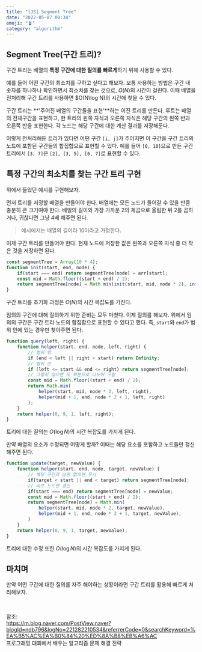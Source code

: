 ```yaml
---
title: "[JS] Segment Tree"
date: "2022-05-07 00:34"
emoji: "🪴"
category: "algorithm"
---
```


## Segment Tree(구간 트리)?
구간 트리는 배열의 **특정 구간에 대한 질의를 빠르게**하기 위해 사용할 수 있다.

예를 들어 어떤 구간의 최소치를 구하고 싶다고 해보자.
보통 사용하는 방법은 구간 내 숫자를 하나하나 확인하면서 최소치를 찾는 것으로, $O(N)$의 시간이 걸린다.
이때 배열을 전처리해 구간 트리를 사용하면 $O(N\log N)의 시간에 찾을 수 있다.

구간 트리는 **'주어진 배열의 구간들을 표현'**하는 이진 트리를 만든다.
루트는 배열의 전체구간을 표현하고, 한 트리의 왼쪽 자식과 오른쪽 자식은 해당 구간의 왼쪽 반과 오른쪽 반을 표현한다.
각 노드는 해당 구간에 대한 계산 결과를 저장해둔다.

이렇게 전처리해둔 트리가 있다면 어떤 구간 `[i, j]`가 주어지면 이 구간을 구간 트리의 노드에 포함된 구간들의 합집합으로 표현할 수 있다.
예를 들어 `[0, 10]`으로 만든 구간 트리에서 `[3, 7]`은 `[2], [3, 5], [6, 7]`로 표현할 수 있다.

## 특정 구간의 최소치를 찾는 구간 트리 구현
위에서 들었던 예시를 구현해보자. 

먼저 트리를 저정할 배열을 만들어야 한다. 배열에는 모든 노드가 들어갈 수 있을 만큼 충분히 큰 크기여야 한다.
배일의 길이와 가장 가까운 2의 제곱으로 올림한 뒤 2를 곱하거나, 귀찮다면 그냥 4배 해주면 된다.

> 예시에서는 배열의 길이라 10이라고 가정한다.

이제 구간 트리를 만들어야 한다. 현재 노드에 저장한 값은 왼쪽과 오른쪽 자식 중 더 작은 것을 저장하면 된다.

```js
const segmentTree = Array(10 * 4);
function init(start, end, node) {
    if(start === end) return segmentTree[node] = arr[start];
    const mid = Math.floor((start + end) / 2);
    return segmentTree[node] = Math.min(init(start, mid, node * 2), init(mid + 1, end, node * 2 + 1));
}
```

구간 트리를 초기화 과정은 $O(N)$의 시간 복잡도를 가진다.

임의의 구간에 대해 질의하기 위한 준비는 모두 마쳤다.
이제 질의를 해보자. 위에서 임의의 구간은 구간 트리 노드의 합집합으로 표현할 수 있다고 했다.
즉, `start`와 `end`가 범위 안에 있는 경우만 찾아주면 된다.

```js
function query(left, right) {
    function helper(start, end, node, left, right) {
        // 범위 밖
        if (end < left || right < start) return Infinity;
        // 범위 안
        if (left <= start && end <= right) return segmentTree[node];
        // 그렇지 않으면 두 부분으로 나누어 구함
        const mid = Math.floor((start + end) / 2);
        return Math.min(
            helper(start, mid, node * 2, left, right),
            helper(mid + 1, end, node * 2 + 1, left, right)
        );
    }
    return helper(0, 9, 1, left, right);
}
```

트리에 대한 질의는 $O(\log N)$의 시간 복잡도를 가지게 된다.

만약 배열의 요소가 수정되면 어떻게 할까?
이때는 해당 요소를 포함하고 노드들만 갱신해주면 된다.

```js
function update(target, newValue) {
    function helper(start, end, node, target, newValue) {
        // 해당 구간과 상관 없으면 무시
        if(target < start || end < target) return segmentTree[node];
        // 리프 노드면 갱신
        if(start === end) return segmentTree[node] = newValue;
        const mid = Math.floor((start + end) / 2);
        return segmentTree[node] = Math.min(
            helper(start, mid, node * 2, target, newValue),
            helper(mid + 1, end, node * 2 + 1, target, newValue),
        )
    }
    return helper(0, 9, 1, target, newValue);
}
```

트리에 대한 수정 또한 $O(\log N)$의 시간 복잡도를 가지게 된다.

## 마치며
만약 어떤 구간에 대한 질의를 자주 해야하는 상황이라면 구간 트리를 활용해 빠르게 처리해보자.

<br/>

참조:  
<https://m.blog.naver.com/PostView.naver?blogId=ndb796&logNo=221282210534&referrerCode=0&searchKeyword=%EA%B5%AC%EA%B0%84%20%ED%8A%B8%EB%A6%AC>  
프로그래밍 대회에서 배우는 알고리즘 문제 해결 전략